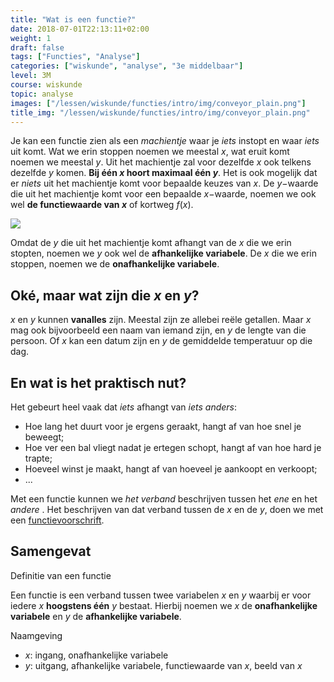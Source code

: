 ```yaml
---
title: "Wat is een functie?"
date: 2018-07-01T22:13:11+02:00
weight: 1
draft: false
tags: ["Functies", "Analyse"]
categories: ["wiskunde", "analyse", "3e middelbaar"]
level: 3M
course: wiskunde
topic: analyse
images: ["/lessen/wiskunde/functies/intro/img/conveyor_plain.png"]
title_img: "/lessen/wiskunde/functies/intro/img/conveyor_plain.png"
---
```


Je kan een functie zien als een _machientje_ waar je _iets_ instopt en waar
_iets_ uit komt. Wat we erin stoppen noemen we meestal $x$, wat eruit komt noemen
we meestal $y$. Uit het machientje zal voor dezelfde $x$
ook telkens dezelfde $y$ komen. **Bij één $x$ hoort
maximaal één $y$**. Het is ook mogelijk dat er _niets_ uit het
machientje komt voor bepaalde keuzes van $x$. De $y-$waarde die uit het
machientje komt voor een bepaalde $x-$waarde, noemen we ook wel **de
functiewaarde van $x$** of kortweg $f(x)$.

![](img/conveyor_plain.png)

Omdat de $y$ die uit het machientje komt afhangt van de $x$ die we erin stopten,
noemen we $y$ ook wel de **afhankelijke variabele**. De $x$ die we erin stoppen,
noemen we de **onafhankelijke variabele**.

## Oké, maar wat zijn die $x$ en $y$?

$x$ en $y$ kunnen **vanalles** zijn. Meestal zijn ze allebei reële
getallen. Maar $x$ mag ook bijvoorbeeld een
naam van iemand zijn, en $y$ de lengte van die persoon. Of $x$ kan een datum
zijn en $y$ de gemiddelde temperatuur op die dag.

## En wat is het praktisch nut?

Het gebeurt heel vaak dat _iets_ afhangt van _iets anders_:

-   Hoe lang het duurt voor je ergens geraakt, hangt af van hoe snel je beweegt;
-   Hoe ver een bal vliegt nadat je ertegen schopt, hangt af van hoe hard je trapte;
-   Hoeveel winst je maakt, hangt af van hoeveel je aankoopt en verkoopt;
-   ...

Met een functie kunnen we _het verband_ beschrijven tussen het _ene_ <Mute
text="(hoe lang het duurt voor we ergens geraken)" /> en het _andere_ <Mute
text="(hoe snel we bewegen)" />. Het beschrijven van dat verband tussen de $x$
en de $y$, doen we met een [functievoorschrift](voorschrift).

## Samengevat

<Attention>

Definitie van een functie

Een functie is een verband tussen twee variabelen $x$ en $y$ waarbij er voor
iedere $x$ **hoogstens één** $y$ bestaat. Hierbij noemen we $x$ de **onafhankelijke
variabele** en $y$ de **afhankelijke variabele**.

</Attention>

<Attention>

Naamgeving

-   $x$: ingang, onafhankelijke variabele
-   $y$: uitgang, afhankelijke variabele, functiewaarde van $x$, beeld van $x$

</Attention>
